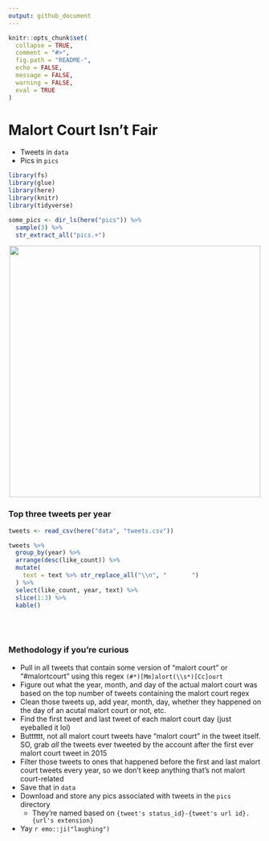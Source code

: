 ```yaml
---
output: github_document
---
```


```r
knitr::opts_chunk$set(
  collapse = TRUE,
  comment = "#>",
  fig.path = "README-",
  echo = FALSE,
  message = FALSE,
  warning = FALSE,
  eval = TRUE
)
```

# Malort Court Isn't Fair
  
* Tweets in `data`
* Pics in `pics`


```r
library(fs)
library(glue)
library(here)
library(knitr)
library(tidyverse)
```


```r
some_pics <- dir_ls(here("pics")) %>% 
  sample(3) %>% 
  str_extract_all("pics.+")
```


<p align="center">
  <img src="./pics/1053704347891130368-Dp-Cg1mUcAA_AkX.jpg" height="500px">
</p>


### Top three tweets per year

```r
tweets <- read_csv(here("data", "tweets.csv"))

tweets %>% 
  group_by(year) %>% 
  arrange(desc(like_count)) %>% 
  mutate(
    text = text %>% str_replace_all("\\n", "       ")
  ) %>% 
  select(like_count, year, text) %>% 
  slice(1:3) %>% 
  kable()
```


<br>
<br>


### Methodology if you're curious

* Pull in all tweets that contain some version of "malort court" or "#malortcourt" using this regex `(#*)[Mm]alort(\\s*)[Cc]ourt`
* Figure out what the year, month, and day of the actual malort court was based on the top number of tweets containing the malort court regex
* Clean those tweets up, add year, month, day, whether they happened on the day of an acutal malort court or not, etc.
* Find the first tweet and last tweet of each malort court day (just eyeballed it lol)
* Butttttt, not all malort court tweets have "malort court" in the tweet itself. SO, grab *all* the tweets ever tweeted by the account after the first ever malort court tweet in 2015
* Filter those tweets to ones that happened before the first and last malort court tweets every year, so we don't keep anything that's not malort court-related
* Save that in `data`
* Download and store any pics associated with tweets in the `pics` directory
  * They're named based on `{tweet's status_id}-{tweet's url id}.{url's extension}`
* Yay `r emo::ji("laughing")`



